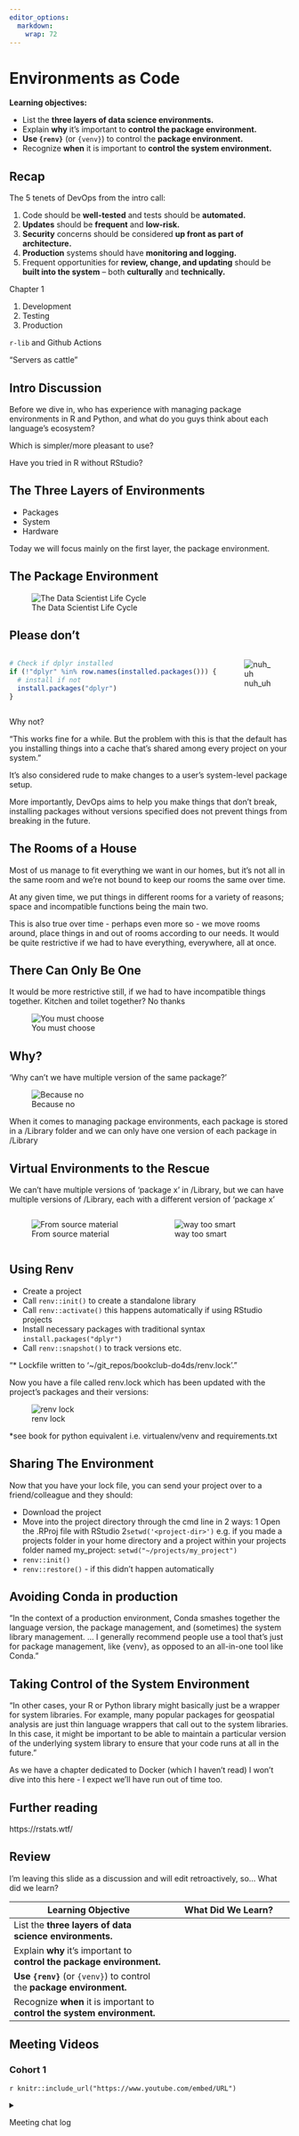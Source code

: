 ```yaml
---
editor_options: 
  markdown: 
    wrap: 72
---
```


# Environments as Code

**Learning objectives:**

-   List the **three layers of data science environments.**
-   Explain **why** it's important to **control the package
    environment.**
-   **Use `{renv}`** (or `{venv}`) to control the **package
    environment.**
-   Recognize **when** it is important to **control the system
    environment.**

## Recap

The 5 tenets of DevOps from the intro call:

1.  Code should be **well-tested** and tests should be **automated.**
2.  **Updates** should be **frequent** and **low-risk.**
3.  **Security** concerns should be considered **up front as part of
    architecture.**
4.  **Production** systems should have **monitoring and logging.**
5.  Frequent opportunities for **review, change, and updating** should
    be **built into the system** -- both **culturally** and
    **technically.**

Chapter 1

1.  Development
2.  Testing
3.  Production

`r-lib` and Github Actions

"Servers as cattle"

## Intro Discussion

Before we dive in, who has experience with managing package environments
in R and Python, and what do you guys think about each language's
ecosystem?

Which is simpler/more pleasant to use?

Have you tried in R without RStudio?

## The Three Layers of Environments

- Packages
- System
- Hardware

Today we will focus mainly on the first layer, the package environment.

## The Package Environment

![The Data Scientist Life Cycle](images/galaxy_package.jpeg)

## Please don't

::: {style="display: grid; grid-template-columns: 1fr 1fr; grid-column-gap: 10px;"}
<div>

```r
# Check if dplyr installed
if (!"dplyr" %in% row.names(installed.packages())) {
  # install if not
  install.packages("dplyr")
}
```

</div>

<div>

![nuh_uh](images/we_dont_do_that_here.jpeg)

</div>
:::

Why not?

"This works fine for a while. But the problem with this is that the default has you installing things into a cache that’s shared among every project on your system."

It's also considered rude to make changes to a user's system-level package setup.

More importantly, DevOps aims to help you make things that don't break,
installing packages without versions specified does not prevent things
from breaking in the future.

## The Rooms of a House

Most of us manage to fit everything we want in our homes, but it's not
all in the same room and we're not bound to keep our rooms the same over
time.

At any given time, we put things in different rooms for a variety of
reasons; space and incompatible functions being the main two.

This is also true over time - perhaps even more so - we move rooms
around, place things in and out of rooms according to our needs. It
would be quite restrictive if we had to have everything, everywhere, all
at once.

## There Can Only Be One

It would be more restrictive still, if we had to have incompatible
things together. Kitchen and toilet together? No thanks

![You must choose](images/one_and_only_one.jpeg)

## Why?

'Why can't we have multiple version of the same package?'

![Because no](images/because_no.png)

When it comes to managing package environments, each package is stored
in a /Library folder and we can only have one version of each package in
/Library

## Virtual Environments to the Rescue

We can't have multiple versions of 'package x' in /Library, but we can have multiple versions of /Library, each with a different version of 'package x'

::: {style="display: grid; grid-template-columns: 1fr 1fr; grid-column-gap: 10px;"}
<div>

![From source material](images/multiple_libraries.png)

</div>

<div>

![way too smart](images/way_too_smart.jpeg)

</div>
:::

## Using Renv

-   Create a project
-   Call `renv::init()` to create a standalone library
-   Call `renv::activate()` this happens automatically if using RStudio
    projects
-   Install necessary packages with traditional syntax
    `install.packages("dplyr")`
-   Call `renv::snapshot()` to track versions etc.

"\* Lockfile written to '\~/git_repos/bookclub-do4ds/renv.lock'."

Now you have a file called renv.lock which has been updated with the project's packages and their versions:

![renv lock](images/renv_lock.png)

*see book for python equivalent i.e. virtualenv/venv and requirements.txt

##  Sharing The Environment

Now that you have your lock file, you can send your project over to a friend/colleague and they should:

- Download the project
- Move into the project directory through the cmd line in 2 ways:
  1 Open the .RProj file with RStudio
  2`setwd('<project-dir>')` e.g. if you made a projects folder in your home directory and a project within your projects folder named my_project: `setwd("~/projects/my_project")`
- `renv::init()`
- `renv::restore()` - if this didn't happen automatically
 
## Avoiding Conda in production


"In the context of a production environment, Conda smashes together the language version, the package management, and (sometimes) the system library management. ... I generally recommend people use a tool that’s just for package management, like {venv}, as opposed to an all-in-one tool like Conda."

## Taking Control of the System Environment

"In other cases, your R or Python library might basically just be a wrapper for system libraries. For example, many popular packages for geospatial analysis are just thin language wrappers that call out to the system libraries. In this case, it might be important to be able to maintain a particular version of the underlying system library to ensure that your code runs at all in the future."

As we have a chapter dedicated to Docker (which I haven't read) I won't dive into this here - I expect we'll have run out of time too.

## Further reading

https://rstats.wtf/


## Review

I'm leaving this slide as a discussion and will edit retroactively, so... What did we learn?

| Learning Objective                                                        | What Did We Learn?                                    |
|-----------------------------------------|-------------------------------|
| List the **three layers of data science environments.**                   | |
| Explain **why** it's important to **control the package environment.**    |  |
| **Use `{renv}`** (or `{venv}`) to control the **package environment.**    |  |
| Recognize **when** it is important to **control the system environment.** |  |

## Meeting Videos

### Cohort 1

`r knitr::include_url("https://www.youtube.com/embed/URL")`

<details>

<summary>

Meeting chat log

</summary>

    LOG

</details>
